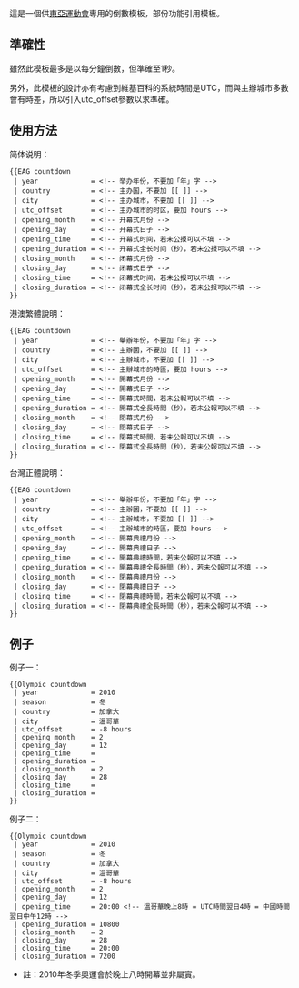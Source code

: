 <noinclude>{{template doc page viewed directly}}</noinclude>
這是一個供[[東亞運動會]]專用的倒數模板，部份功能引用{{T1|Countdown}}模板。

== 準確性 ==
雖然此模板最多是以每分鐘倒數，但準確至1秒。

另外，此模板的設計亦有考慮到維基百科的系統時間是UTC，而與主辦城市多數會有時差，所以引入utc_offset參數以求準確。

== 使用方法 ==
;简体说明：
<pre>
{{EAG countdown
 | year             = <!-- 举办年份，不要加「年」字 -->
 | country          = <!-- 主办国，不要加 [[ ]] -->
 | city             = <!-- 主办城市，不要加 [[ ]] -->
 | utc_offset       = <!-- 主办城市的时区，要加 hours -->
 | opening_month    = <!-- 开幕式月份 -->
 | opening_day      = <!-- 开幕式日子 -->
 | opening_time     = <!-- 开幕式时间，若未公报可以不填 -->
 | opening_duration = <!-- 开幕式全长时间（秒），若未公报可以不填 -->
 | closing_month    = <!-- 闭幕式月份 -->
 | closing_day      = <!-- 闭幕式日子 -->
 | closing_time     = <!-- 闭幕式时间，若未公报可以不填 -->
 | closing_duration = <!-- 闭幕式全长时间（秒），若未公报可以不填 -->
}}
</pre>

;港澳繁體說明：
<pre>
{{EAG countdown
 | year             = <!-- 舉辦年份，不要加「年」字 -->
 | country          = <!-- 主辦國，不要加 [[ ]] -->
 | city             = <!-- 主辦城市，不要加 [[ ]] -->
 | utc_offset       = <!-- 主辦城市的時區，要加 hours -->
 | opening_month    = <!-- 開幕式月份 -->
 | opening_day      = <!-- 開幕式日子 -->
 | opening_time     = <!-- 開幕式時間，若未公報可以不填 -->
 | opening_duration = <!-- 開幕式全長時間（秒），若未公報可以不填 -->
 | closing_month    = <!-- 閉幕式月份 -->
 | closing_day      = <!-- 閉幕式日子 -->
 | closing_time     = <!-- 閉幕式時間，若未公報可以不填 -->
 | closing_duration = <!-- 閉幕式全長時間（秒），若未公報可以不填 -->
}}
</pre>

;台灣正體說明：
<pre>
{{EAG countdown
 | year             = <!-- 舉辦年份，不要加「年」字 -->
 | country          = <!-- 主辦國，不要加 [[ ]] -->
 | city             = <!-- 主辦城市，不要加 [[ ]] -->
 | utc_offset       = <!-- 主辦城市的時區，要加 hours -->
 | opening_month    = <!-- 開幕典禮月份 -->
 | opening_day      = <!-- 開幕典禮日子 -->
 | opening_time     = <!-- 開幕典禮時間，若未公報可以不填 -->
 | opening_duration = <!-- 開幕典禮全長時間（秒），若未公報可以不填 -->
 | closing_month    = <!-- 閉幕典禮月份 -->
 | closing_day      = <!-- 閉幕典禮日子 -->
 | closing_time     = <!-- 閉幕典禮時間，若未公報可以不填 -->
 | closing_duration = <!-- 閉幕典禮全長時間（秒），若未公報可以不填 -->
}}
</pre>

== 例子 ==
;例子一：
{{Olympic countdown
 | year             = 2010
 | season           = 冬
 | country          = 加拿大
 | city             = 溫哥華
 | utc_offset       = -8 hours
 | opening_month    = 2
 | opening_day      = 12
 | opening_time     = 
 | opening_duration = 
 | closing_month    = 2
 | closing_day      = 28
 | closing_time     = 
 | closing_duration = 
}}
<pre>
{{Olympic countdown
 | year             = 2010
 | season           = 冬
 | country          = 加拿大
 | city             = 溫哥華
 | utc_offset       = -8 hours
 | opening_month    = 2
 | opening_day      = 12
 | opening_time     = 
 | opening_duration = 
 | closing_month    = 2
 | closing_day      = 28
 | closing_time     = 
 | closing_duration = 
}}
</pre>

;例子二：
{{Olympic countdown
 | year             = 2010
 | season           = 冬
 | country          = 加拿大
 | city             = 溫哥華
 | utc_offset       = -8 hours
 | opening_month    = 2
 | opening_day      = 12
 | opening_time     = 20:00
 | opening_duration = 10800
 | closing_month    = 2
 | closing_day      = 28
 | closing_time     = 19:00
 | closing_duration = 7200
}}
<pre>
{{Olympic countdown
 | year             = 2010
 | season           = 冬
 | country          = 加拿大
 | city             = 溫哥華
 | utc_offset       = -8 hours
 | opening_month    = 2
 | opening_day      = 12
 | opening_time     = 20:00 <!-- 溫哥華晚上8時 = UTC時間翌日4時 = 中國時間翌日中午12時 -->
 | opening_duration = 10800
 | closing_month    = 2
 | closing_day      = 28
 | closing_time     = 20:00
 | closing_duration = 7200
</pre>
*註：2010年冬季奧運會於晚上八時開幕並非屬實。
